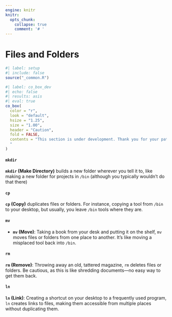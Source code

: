 ```yaml
---
engine: knitr
knitr:
  opts_chunk: 
    collapse: true
    comment: '# '
---
```


# Files and Folders  {.unnumbered}

```r
#| label: setup
#| include: false
source("_common.R")
```

```r
#| label: co_box_dev
#| echo: false
#| results: asis
#| eval: true
co_box(
  color = "r",
  look = "default", 
  hsize = "1.25", 
  size = "1.00", 
  header = "Caution", 
  fold = FALSE,
  contents = "This section is under development. Thank you for your patience.
  "
)
```

#### `mkdir`

**`mkdir` (Make Directory)** builds a new folder wherever you tell it to, like making a new folder for projects in `/bin` (although you typically wouldn't do that there)

#### `cp`

**`cp` (Copy)** duplicates files or folders. For instance, copying a tool from `/bin` to your desktop, but usually, you leave `/bin` tools where they are.

#### `mv`

- **`mv` (Move)**: Taking a book from your desk and putting it on the shelf, `mv` moves files or folders from one place to another. It's like moving a misplaced tool back into `/bin`.

#### `rm`

**`rm` (Remove)**: Throwing away an old, tattered magazine, `rm` deletes files or folders. Be cautious, as this is like shredding documents—no easy way to get them back.

#### `ln`

**`ln` (Link)**: Creating a shortcut on your desktop to a frequently used program, `ln` creates links to files, making them accessible from multiple places without duplicating them.
